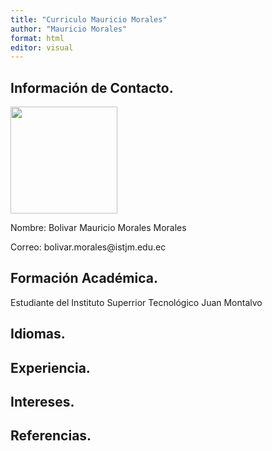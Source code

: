```yaml
---
title: "Curriculo Mauricio Morales"
author: "Mauricio Morales"
format: html
editor: visual
---
```


## Información de Contacto.

![](media/mauricio.jpg){fig-align="right" width="171"}

Nombre: Bolivar Mauricio Morales Morales

Correo: bolivar.morales\@istjm.edu.ec

## Formación Académica.

Estudiante del Instituto Superrior Tecnológico Juan Montalvo

## Idiomas.

## Experiencia.

## Intereses.

## Referencias.

## 
